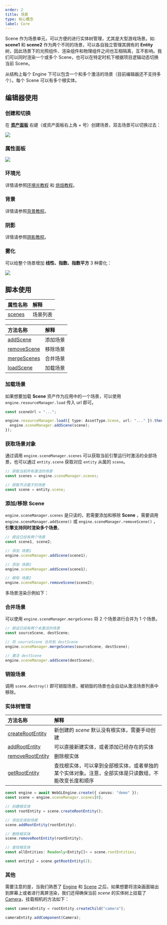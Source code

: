 ```yaml
---
order: 2
title: 场景
type: 核心概念
label: Core
---
```


Scene 作为场景单元，可以方便的进行实体树管理，尤其是大型游戏场景。如: **scene1** 和 **scene2** 作为两个不同的场景，可以各自独立管理其拥有的 **Entity** 树，因此场景下的光照组件、渲染组件和物理组件之间也互相隔离，互不影响。我们可以同时渲染一个或多个 Scene，也可以在特定时机下根据项目逻辑动态切换当前 Scene。

从结构上每个 Engine 下可以包含一个和多个激活的场景（目前编辑器还不支持多个）。每个 Scene 可以有多个根实体。

## 编辑器使用

### 创建和切换

在 **[资产面板](/docs/assets/interface)** 右键（或资产面板右上角 + 号）创建场景，双击场景可以切换过去：

<Image src="https://gw.alipayobjects.com/zos/OasisHub/eef870a7-2630-4f74-8c0e-478696a553b0/2024-03-19%25252018.04.02.gif" />

### 属性面板

<Image src="https://gw.alipayobjects.com/zos/OasisHub/cbcc9725-811d-4203-a65d-b4a430083db3/image-20250124154359477.png" />

### 环境光

详情请参照[环境光教程](/docs/graphics/light/ambient/) 和 [烘焙教程](/docs/graphics/light/bake/)。

### 背景

详情请参照[背景教程](/docs/graphics/background/background/)。

### 阴影

详情请参照[阴影教程](/docs/graphics/light/shadow/)。

### 雾化

可以给整个场景增加 **线性、指数、指数平方** 3 种雾化：

<Image src="https://gw.alipayobjects.com/zos/OasisHub/224fbc16-e60c-47ca-845b-5f7c09563c83/2024-03-19%25252018.08.23.gif" />

## 脚本使用

| 属性名称                                  | 解释     |
| :---------------------------------------- | :------- |
| [scenes](/apis/core/#SceneManager-scenes) | 场景列表 |

| 方法名称                                            | 解释     |
| :-------------------------------------------------- | :------- |
| [addScene](/apis/core/#SceneManager-addScene)       | 添加场景 |
| [removeScene](/apis/core/#SceneManager-removeScene) | 移除场景 |
| [mergeScenes](/apis/core/#SceneManager-mergeScenes) | 合并场景 |
| [loadScene](/apis/core/#SceneManager-loadScene)     | 加载场景 |

### 加载场景

如果想要加载 **Scene** 资产作为应用中的一个场景，可以使用 `engine.resourceManager.load` 传入 url 即可。

```typescript
const sceneUrl = "...";

engine.resourceManager.load({ type: AssetType.Scene, url: "..." }).then((scene) => {
  engine.sceneManager.addScene(scene);
});
```

### 获取场景对象

通过调用 `engine.sceneManager.scenes` 可以获取当前引擎运行时激活的全部场景，也可以通过 `entity.scene` 获取对应 `entity` 从属的 `scene`。

```typescript
// 获取当前所有激活的场景
const scenes = engine.sceneManager.scenes;

// 获取节点属于的场景
const scene = entity.scene;
```

### 添加/移除 Scene

`engine.sceneManager.scenes` 是只读的，若需要添加和移除 **Scene** ，需要调用 `engine.sceneManager.addScene()` 或 `engine.sceneManager.removeScene()` ，**引擎支持同时渲染多个场景**。

```typescript
// 假设已经有两个场景
const scene1, scene2;

// 添加 场景1
engine.sceneManager.addScene(scene1);

// 添加 场景2
engine.sceneManager.addScene(scene1);

// 移除 场景2
engine.sceneManager.removeScene(scene2);
```

多场景渲染示例如下：

<playground src="multi-scene.ts"></playground>

### 合并场景

可以使用 `engine.sceneManager.mergeScenes` 将 2 个场景进行合并为 1 个场景。

```typescript
// 假设已经有两个未激活的场景
const sourceScene, destScene;

// 将 sourceScene 合并到 destScene
engine.sceneManager.mergeScenes(sourceScene, destScene);

// 激活 destScene
engine.sceneManager.addScene(destScene);
```

### 销毁场景

调用 `scene.destroy()` 即可销毁场景，被销毁的场景也会自动从激活场景列表中移除。

### 实体树管理

| 方法名称 | 解释 |
| :-- | :-- |
| [createRootEntity](/apis/core/#Scene-createRootEntity) | 新创建的 _scene_ 默认没有根实体，需要手动创建 |
| [addRootEntity](/apis/core/#Scene-addRootEntity) | 可以直接新建实体，或者添加已经存在的实体 |
| [removeRootEntity](/apis/core/#Scene-removeRootEntity) | 删除根实体 |
| [getRootEntity](/apis/core/#Scene-getRootEntity) | 查找根实体，可以拿到全部根实体，或者单独的某个实体对象。注意，全部实体是只读数组，不能改变长度和顺序 |

```typescript
const engine = await WebGLEngine.create({ canvas: "demo" });
const scene = engine.sceneManager.scenes[0];

// 创建根实体
const rootEntity = scene.createRootEntity();

// 添加实体到场景
scene.addRootEntity(rootEntity);

// 删除根实体
scene.removeRootEntity(rootEntity);

// 查找根实体
const allEntities: Readonly<Entity[]> = scene.rootEntities;

const entity2 = scene.getRootEntity(2);
```

### 其他

需要注意的是，当我们熟悉了 [Engine](/apis/core/#Engine) 和 [Scene](/apis/core/#Scene) 之后，如果想要将渲染画面输出到屏幕上或者进行离屏渲染，我们还得确保当前 _scene_ 的实体树上挂载了 [Camera](/apis/core/#Camera)，挂载相机的方法如下：

```typescript
const cameraEntity = rootEntity.createChild("camera");

cameraEntity.addComponent(Camera);
```
